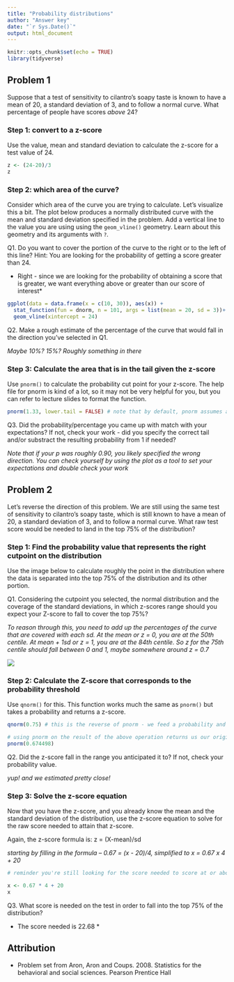 ```yaml
---
title: "Probability distributions"
author: "Answer key"
date: "`r Sys.Date()`"
output: html_document
---
```


```r
knitr::opts_chunk$set(echo = TRUE)
library(tidyverse)
```

## Problem 1

Suppose that a test of sensitivity to cilantro's soapy taste is known to have a mean of 20, a standard deviation of 3, and to follow a normal curve. What percentage of people have scores *above* 24?

### Step 1: convert to a z-score

Use the value, mean and standard deviation to calculate the z-score for a test value of 24.

```r
z <- (24-20)/3
z
```

### Step 2: which area of the curve?

Consider which area of the curve you are trying to calculate. Let's visualize this a bit. The plot below produces a normally distributed curve with the mean and standard deviation specified in the problem. Add a vertical line to the value you are using using the `geom_vline()` geometry. Learn about this geometry and its arguments with `?`. 

Q1. Do you want to cover the portion of the curve to the right or to the left of this line?
Hint: You are looking for the probability of getting a score greater than 24. 


* Right - since we are looking for the probability of obtaining a score that is greater, we want everything above or greater than our score of interest* 

```r
ggplot(data = data.frame(x = c(10, 30)), aes(x)) +
  stat_function(fun = dnorm, n = 101, args = list(mean = 20, sd = 3))+
  geom_vline(xintercept = 24)
```
Q2. Make a rough estimate of the percentage of the curve that would fall in the direction you've selected in Q1.

*Maybe 10%? 15%? Roughly something in there*

### Step 3: Calculate the area that is in the tail given the z-score

Use `pnorm()` to calculate the probability cut point for your z-score. The help file for pnorm is kind of a lot, so it may not be very helpful for you, but you can refer to lecture slides to format the function.

```r
pnorm(1.33, lower.tail = FALSE) # note that by default, pnorm assumes a normal curve 
```


Q3. Did the probability/percentage you came up with match with your expectations? If not, check your work - did you specify the correct tail and/or substract the resulting probability from 1 if needed?

*Note that if your p was roughly 0.90, you likely specified the wrong direction. You can check yourself by using the plot as a tool to set your expectations and double check your work*

## Problem 2

Let's reverse the direction of this problem. We are still using the same test of sensitivity to cilantro's soapy taste, which is still known to have a mean of 20, a standard deviation of 3, and to follow a normal curve. What raw test score would be needed to land in the top 75% of the distribution?


### Step 1: Find the probability value that represents the right cutpoint on the distribution

Use the image below to calculate roughly the point in the distribution where the data is separated into the top 75% of the distribution and its other portion.

Q1. Considering the cutpoint you selected, the normal distribution and the coverage of the standard deviations, in which z-scores range should you expect your Z-score to fall to cover the top 75%?

*To reason through this, you need to add up the percentages of the curve that are covered with each sd. At the mean or z = 0, you are at the 50th centile. At mean + 1sd or z = 1, you are at the 84th centile. So z for the 75th centile should fall between 0 and 1, maybe somewhere around z = 0.7*

![](sd_coverage.png)

### Step 2: Calculate the Z-score that corresponds to the probability threshold

Use `qnorm()` for this. This function works much the same as `pnorm()` but takes a probability and returns a z-score.

```r
qnorm(0.75) # this is the reverse of pnorm - we feed a probability and get back a z-score!

# using pnorm on the result of the above operation returns us our original centile of interest
pnorm(0.674498)
```

Q2. Did the z-score fall in the range you anticipated it to? If not, check your probability value.

*yup! and we estimated pretty close!*

### Step 3: Solve the z-score equation 

Now that you have the z-score, and you already know the mean and the standard deviation of the distribution, use the z-score equation to solve for the raw score needed to attain that z-score.

Again, the z-score formula is: z = (X-mean)/sd

*starting by filling in the formula  -- 0.67 = (x - 20)/4, simplified to x = 0.67 x 4 + 20*

```r
# reminder you're still looking for the score needed to score at or above 75% of the distribution

x <- 0.67 * 4 + 20
x  

```

Q3. What score is needed on the test in order to fall into the top 75% of the distribution?

* The score needed is 22.68 *




## Attribution

- Problem set from Aron, Aron and Coups. 2008. Statistics for the behavioral and social sciences. Pearson Prentice Hall 